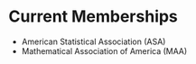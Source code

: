 # Current Memberships

  * American Statistical Association (ASA)
  * Mathematical Association of America (MAA)
  